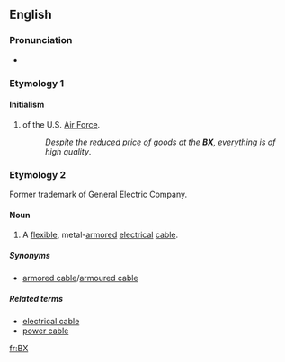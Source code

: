 {{also|Bx}}
==English==

===Pronunciation===
* {{rhymes|ěx|lang=en}}

===Etymology 1===

====Initialism====
{{rfc-header|Initialism}}
{{head|en|initialism}}

# {{label|en|US|military}} {{w|Base Exchange}} of the U.S. [[Air Force]].
#: ''Despite the reduced price of goods at the '''BX''', everything is of high quality''.

===Etymology 2===
Former trademark of General Electric Company.

====Noun====
{{en-noun|?}}

# A [[flexible]], metal-[[armored]] [[electrical]] [[cable]].

=====Synonyms=====
* [[armored cable]]/[[armoured cable]]

=====Related terms=====
* [[electrical cable]]
* [[power cable]]

[[fr:BX]]